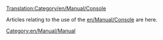 [[Translation:Category/en/Manual/Console]]


Articles relating to the use of the [[en/Manual/Console]] are here.

[[Category:en/Manual/Manual]]
